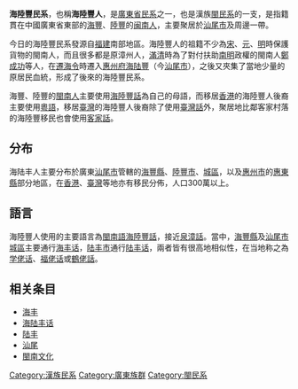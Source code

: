 {{unreferenced|time=2015-02-22T15:29:24+00:00}}
{{Infobox Ethnic group
|group=海陸豐人 <br>{{small|閩南語白話字 : }}<small> hái-lio̍k-hong-lâng</small>
|image= {{image array|perrow=3|width=85|height=105
| image1 = Chen Jion-ming.png| caption1 = [[陳炯明|陳炯明]]
| image2 = Wong Yuk Man.jpg| caption2 = [[黃毓民|黃毓民]]
| image3 =  Wayne Lai 2014.jpg| caption3 = [[黎耀祥|黎耀祥]]
| image4 =  Tsui Hark.jpg| caption4 = [[徐克|徐克]]
| image5 =  林保怡.jpg| caption5 = [[林保怡|林保怡]]
| image6 =  佛跳牆主唱 戴佩妮 20121202.jpg| caption6 = [[戴佩妮|戴佩妮]]
}}
|poptime= 300萬人以上（日期不詳）
|popplace=[[中華人民共和國|中華人民共和國]]（[[廣東|廣東]][[汕尾市|汕尾市]]以及周邊地區、[[香港|香港]]、[[澳門|澳門]]）<br>[[中華民國|中華民國]]（[[臺灣|臺灣]]）<br>[[東南亞|東南亞]]
|langs=[[閩南語|閩南語]][[海陸豐話|海陸豐話]]<br>（海外）當地國家或地區的語言
|rels=傳統的[[道教|道教]]、[[佛教|佛教]]、[[儒教_(宗教)|儒教]]、[[中國民間信仰|中國民間信仰]]<br>近代的[[基督新教|基督新教]]、[[天主教|天主教]]
|related=[[漢族|漢族]][[閩南民系|閩南民系]]（[[臺灣閩南人|臺灣閩南人]]、[[龍巖民系|龍巖民系]]）、[[閩越人|閩越人]]|}}
'''海陸豐民系'''，也稱'''海陸豐人'''，是[[廣東省|廣東省]][[民系|民系]]之一，也是漢族[[閩民系|閩民系]]的一支，是指籍貫在中國廣東省東部的[[海豐|海豐]]、[[陸豐|陸豐]]的[[闽南民系|闽南人]]，主要聚居於[[汕尾市|汕尾市]]及周邊一帶。

今日的海陸豐民系發源自[[福建|福建]]南部地區。海陸豐人的祖籍不少為[[宋朝|宋]]、[[元朝|元]]、[[明朝|明]]時保護貨物的閩南人，而且很多都是原漳州人，[[滿清|滿清]]時為了對付扶助[[南明|南明]]政權的閩南人[[鄭成功|鄭成功]]等人，在[[遷海令|遷海令]]時遷入[[惠州府|惠州府]][[海陆豐|海陆豐]]（今[[汕尾市|汕尾市]]），之後又夾集了當地少量的原居民血統，形成了後來的海陸豐民系。

海豐、陸豐的[[閩南人|閩南人]]主要使用[[海陸豐話|海陸豐話]]為自己的母語，而移居[[香港|香港]]的海陸豐人後裔主要使用[[香港粵語|粵語]]，移居[[臺灣|臺灣]]的海陸豐人後裔除了使用[[臺灣話|臺灣話]]外，聚居地比鄰客家村落的海陸豐移民也會使用[[臺灣客家話|客家話]]。

==分布==
海陆丰人主要分布於廣東[[汕尾市|汕尾市]]管轄的[[海豐縣|海豐縣]]、[[陸豐市|陸豐市]]、[[城區_(汕尾市)|城區]]，以及[[惠州市|惠州市]]的[[惠東縣|惠東縣]]部分地區，在[[香港|香港]]、[[臺灣|臺灣]]等地亦有移民分佈，人口300萬以上。

==語言==
海陸豐人使用的主要語言為[[閩南語|閩南語]][[海陸豐話|海陸豐話]]，接近[[泉漳話|泉漳話]]。當中，[[海豐縣|海豐縣]]及[[汕尾市|汕尾市]][[城區_(汕尾市)|城區]]主要通行[[海丰话|海丰话]]，[[陆丰市|陆丰市]]通行[[陆丰话|陆丰话]]，兩者皆有很高地相似性，在当地称之為[[学佬话|学佬话]]、[[福佬话|福佬话]]或[[鶴佬話|鶴佬話]]。

==相关条目==
*[[海丰|海丰]]
*[[海陆丰话|海陆丰话]]
*[[陆丰|陆丰]]
*[[汕尾|汕尾]]
*[[閩南文化|閩南文化]]

{{漢族民系}}
{{广东诸民系}}
[[Category:漢族民系|Category:漢族民系]]
[[Category:廣東族群|Category:廣東族群]]
[[Category:閩民系|Category:閩民系]]